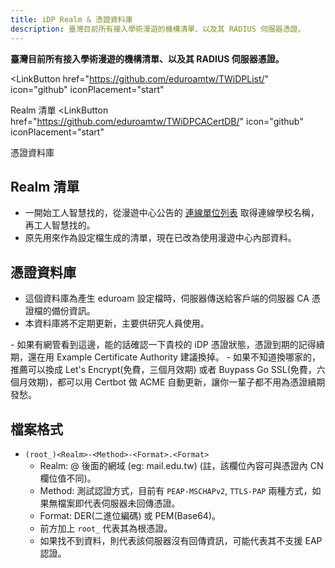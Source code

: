 ```yaml
---
title: iDP Realm & 憑證資料庫
description: 臺灣目前所有接入學術漫遊的機構清單、以及其 RADIUS 伺服器憑證。
---
```

**臺灣目前所有接入學術漫遊的機構清單、以及其 RADIUS 伺服器憑證。**


<LinkButton
  href="https://github.com/eduroamtw/TWiDPList/"
  icon="github"
  iconPlacement="start"
>
  Realm 清單 <Badge text="已棄用" variant="danger" />
</LinkButton>
<LinkButton
  href="https://github.com/eduroamtw/TWiDPCACertDB/"
  icon="github"
  iconPlacement="start"
>
  憑證資料庫
</LinkButton>

## Realm 清單 <Badge text="已棄用" variant="danger" />
- 一開始工人智慧找的，從漫遊中心公告的 [連線單位列表](https://roamingcenter.ndhu.edu.tw/#unitclass) 取得連線學校名稱，再工人智慧找的。
- 原先用來作為設定檔生成的清單，現在已改為使用漫遊中心內部資料。

## 憑證資料庫
- 這個資料庫為產生 eduroam 設定檔時，伺服器傳送給客戶端的伺服器 CA 憑證檔的備份資訊。  
- 本資料庫將不定期更新，主要供研究人員使用。

<Aside type="tip">
- 如果有網管看到這邊，能的話確認一下貴校的 iDP 憑證狀態，憑證到期的記得續期，還在用 Example Certificate Authority 建議換掉。
- 如果不知道換哪家的，推薦可以換成 Let's Encrypt(免費，三個月效期) 或者 Buypass Go SSL(免費，六個月效期)，都可以用 Certbot 做 ACME 自動更新，讓你一輩子都不用為憑證續期發愁。
</Aside>

## 檔案格式
- `(root_)<Realm>-<Method>-<Format>.<Format>`
    - Realm: @ 後面的網域 (eg: mail.edu.tw) (註，該欄位內容可與憑證內 CN 欄位值不同)。
    - Method: 測試認證方式，目前有 `PEAP-MSCHAPv2`, `TTLS-PAP` 兩種方式，如果無檔案即代表伺服器未回傳憑證。
    - Format: DER(二進位編碼) 或 PEM(Base64)。
    - 前方加上 `root_` 代表其為根憑證。
    - 如果找不到資料，則代表該伺服器沒有回傳資訊，可能代表其不支援 EAP 認證。